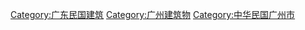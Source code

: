 [[Category:广东民国建筑|Category:广东民国建筑]]
[[Category:广州建筑物|Category:广州建筑物]]
[[Category:中华民国广州市|Category:中华民国广州市]]